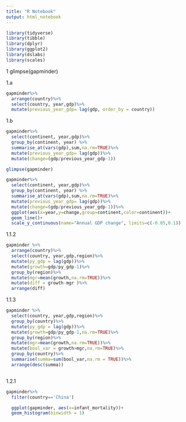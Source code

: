 ```yaml
---
title: "R Notebook"
output: html_notebook
---
```


```r
library(tidyverse)
library(tibble)
library(dplyr)
library(ggplot2)
library(dslabs)
library(scales)
```


1
glimpse(gapminder)

1.a

```r
gapminder%>%
  arrange(country)%>%
  select(country, year,gdp)%>%
  mutate(previous_year_gdp= lag(gdp, order_by = country))
```



1.b



```r
gapminder%>%
  select(continent, year,gdp)%>%
  group_by(continent, year) %>%
  summarise_at(vars(gdp),sum,na.rm=TRUE)%>%
  mutate(previous_year_gdp= lag(gdp))%>%
  mutate(change=(gdp/previous_year_gdp-1))
```




```r

glimpse(gapminder)

gapminder%>%
  select(continent, year,gdp)%>%
  group_by(continent, year) %>%
  summarise_at(vars(gdp),sum,na.rm=TRUE)%>%
  mutate(previous_year_gdp= lag(gdp))%>%
  mutate(change=(gdp/previous_year_gdp-1))%>%
  ggplot(aes(x=year,y=change,group=continent,color=continent))+
  geom_line()+
  scale_y_continuous(name="Annual GDP change", limits=c(-0.05,0.1))
```
1.1.2

```r
gapminder %>%
  arrange(country)%>%
  select(country, year,gdp,region)%>%
  mutate(py_gdp = lag(gdp))%>%
  mutate(growth=gdp/py_gdp-1)%>%
  group_by(region)%>%
  mutate(mgr=mean(growth,na.rm=TRUE))%>%
  mutate(diff = growth-mgr )%>%
  arrange(diff)
```
1.1.3


```r
gapminder %>%
  select(country, year,gdp,region)%>%
  group_by(country)%>%
  mutate(py_gdp = lag(gdp))%>%
  mutate(growth=gdp/py_gdp-1,na.rm=TRUE)%>%
  group_by(region)%>%
  mutate(mgr=mean(growth,na.rm=TRUE))%>%
  mutate(bool_var = growth>mgr,na.rm=TRUE)%>%
  group_by(country)%>%
  summarise(summa=sum(bool_var,na.rm = TRUE))%>%
  arrange(desc(summa))



```
1.2.1


```r
gapminder%>%
  filter(country=='China')

  ggplot(gapminder, aes(x=infant_mortality))+
  geom_histogram(binwidth = 1)
              
```


